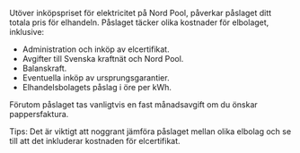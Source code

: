 Utöver inköpspriset för elektricitet på Nord Pool, påverkar påslaget ditt totala pris för elhandeln. Påslaget täcker olika kostnader för elbolaget, inklusive:

*   Administration och inköp av elcertifikat.
*   Avgifter till Svenska kraftnät och Nord Pool.
*   Balanskraft.
*   Eventuella inköp av ursprungsgarantier.
*   Elhandelsbolagets påslag i öre per kWh.

Förutom påslaget tas vanligtvis en fast månadsavgift om du önskar pappersfaktura.

Tips: Det är viktigt att noggrant jämföra påslaget mellan olika elbolag och se till att det inkluderar kostnaden för elcertifikat.